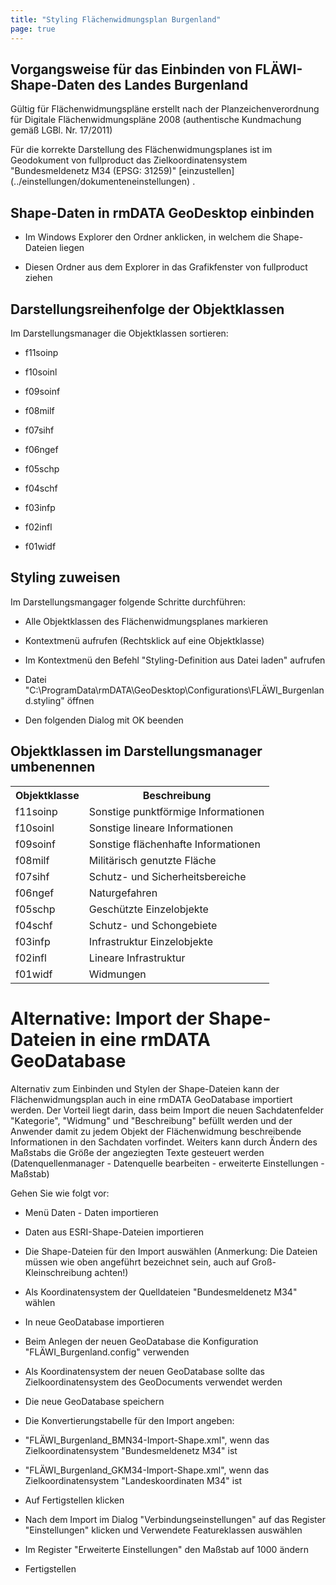 ```yaml
---
title: "Styling Flächenwidmungsplan Burgenland"
page: true
---
```

## Vorgangsweise f&#252;r das Einbinden von FL&#196;WI-Shape-Daten des Landes Burgenland

G&#252;ltig f&#252;r Fl&#228;chenwidmungspl&#228;ne erstellt nach der Planzeichenverordnung f&#252;r Digitale Fl&#228;chenwidmungspl&#228;ne 2008 (authentische Kundmachung gem&#228;&#223; LGBl. Nr. 17/2011)

<Success>
F&#252;r die korrekte Darstellung des Fl&#228;chenwidmungsplanes ist im Geodokument von  <Placeholder>fullproduct</Placeholder> das Zielkoordinatensystem &quot;Bundesmeldenetz M34 (EPSG: 31259)&quot; [einzustellen](../einstellungen/dokumenteneinstellungen)
.
</Success>


## Shape-Daten in rmDATA GeoDesktop einbinden

- Im Windows Explorer den Ordner anklicken, in welchem die Shape-Dateien liegen

- Diesen Ordner aus dem Explorer in das Grafikfenster von <Placeholder>fullproduct</Placeholder> ziehen




## Darstellungsreihenfolge der Objektklassen
Im Darstellungsmanager die Objektklassen sortieren:

- f11soinp

- f10soinl

- f09soinf

- f08milf

- f07sihf

- f06ngef

- f05schp

- f04schf

- f03infp

- f02infl

- f01widf




## Styling zuweisen
Im Darstellungsmangager folgende Schritte durchf&#252;hren:

- Alle Objektklassen des Fl&#228;chenwidmungsplanes markieren

- Kontextmen&#252; aufrufen (Rechtsklick auf eine Objektklasse)

- Im Kontextmen&#252; den Befehl &quot;Styling-Definition aus Datei laden&quot; aufrufen

- Datei &quot;C:\ProgramData\rmDATA\GeoDesktop\Configurations\FL&#196;WI_Burgenland.styling&quot; &#246;ffnen

- Den folgenden Dialog mit OK beenden




## Objektklassen im Darstellungsmanager umbenennen
<table>
<tr><th>Objektklasse</th>
<th>Beschreibung</th>
</tr>
<tr><td>f11soinp</td>
<td>Sonstige punktf&#246;rmige Informationen</td>
</tr>
<tr><td>f10soinl</td>
<td>Sonstige lineare Informationen</td>
</tr>
<tr><td>f09soinf</td>
<td>Sonstige fl&#228;chenhafte Informationen</td>
</tr>
<tr><td>f08milf</td>
<td>Milit&#228;risch genutzte Fl&#228;che</td>
</tr>
<tr><td>f07sihf</td>
<td>Schutz- und Sicherheitsbereiche</td>
</tr>
<tr><td>f06ngef</td>
<td>Naturgefahren</td>
</tr>
<tr><td>f05schp</td>
<td>Gesch&#252;tzte Einzelobjekte</td>
</tr>
<tr><td>f04schf</td>
<td>Schutz- und Schongebiete</td>
</tr>
<tr><td>f03infp</td>
<td>Infrastruktur Einzelobjekte</td>
</tr>
<tr><td>f02infl</td>
<td>Lineare Infrastruktur</td>
</tr>
<tr><td>f01widf</td>
<td>Widmungen</td>
</tr>
</table>


# Alternative: Import der Shape-Dateien in eine rmDATA GeoDatabase
Alternativ zum Einbinden und Stylen der Shape-Dateien kann der Fl&#228;chenwidmungsplan auch in eine rmDATA GeoDatabase importiert werden. 
Der Vorteil liegt darin, dass beim Import die neuen Sachdatenfelder &quot;Kategorie&quot;, &quot;Widmung&quot; und &quot;Beschreibung&quot; bef&#252;llt werden und der Anwender damit zu jedem Objekt der Fl&#228;chenwidmung beschreibende Informationen in den Sachdaten vorfindet.
Weiters kann durch &#196;ndern des Ma&#223;stabs die Gr&#246;&#223;e der angeziegten Texte gesteuert werden (Datenquellenmanager - Datenquelle bearbeiten - erweiterte Einstellungen - Ma&#223;stab)

Gehen Sie wie folgt vor:

- Men&#252; Daten - Daten importieren

- Daten aus ESRI-Shape-Dateien importieren

- Die Shape-Dateien f&#252;r den Import ausw&#228;hlen (Anmerkung: Die Dateien m&#252;ssen wie oben angef&#252;hrt bezeichnet sein, auch auf Gro&#223;-Kleinschreibung achten!)

- Als Koordinatensystem der Quelldateien &quot;Bundesmeldenetz M34&quot; w&#228;hlen

- In neue GeoDatabase importieren

- Beim Anlegen der neuen GeoDatabase die Konfiguration &quot;FL&#196;WI_Burgenland.config&quot; verwenden

- Als Koordinatensystem der neuen GeoDatabase sollte das Zielkoordinatensystem des GeoDocuments verwendet werden

- Die neue GeoDatabase speichern

- Die Konvertierungstabelle f&#252;r den Import angeben: 

- &quot;FL&#196;WI_Burgenland_BMN34-Import-Shape.xml&quot;, wenn das Zielkoordinatensystem &quot;Bundesmeldenetz M34&quot; ist

- &quot;FL&#196;WI_Burgenland_GKM34-Import-Shape.xml&quot;, wenn das Zielkoordinatensystem &quot;Landeskoordinaten M34&quot; ist



- Auf <Border>Fertigstellen</Border>  klicken

- Nach dem Import im Dialog &quot;Verbindungseinstellungen&quot; auf das Register &quot;Einstellungen&quot; klicken und <Border>Verwendete Featureklassen auswählen</Border> 
- Im Register &quot;Erweiterte Einstellungen&quot; den Ma&#223;stab auf 1000 &#228;ndern

- <Border>Fertigstellen</Border> 



